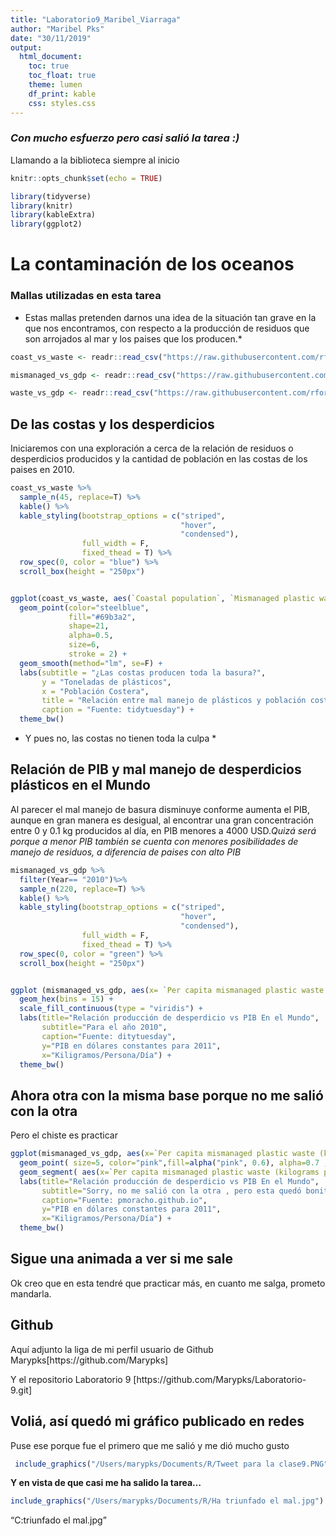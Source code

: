 ---
title: "Laboratorio9_Maribel_Viarraga"
author: "Maribel Pks"
date: "30/11/2019"
output:
  html_document:
    toc: true
    toc_float: true
    theme: lumen
    df_print: kable
    css: styles.css
---

### *Con mucho esfuerzo pero casi salió la tarea :)*

Llamando a la biblioteca siempre al inicio
```{r setup, include=FALSE}
knitr::opts_chunk$set(echo = TRUE)

library(tidyverse)
library(knitr)
library(kableExtra)
library(ggplot2)
```

# La contaminación de los oceanos 


### Mallas utilizadas en esta tarea
* Estas mallas pretenden darnos una idea de la situación tan grave en la que nos encontramos, con respecto a la producción de residuos que son arrojados al mar y los paises que los producen.* 

```{r}
coast_vs_waste <- readr::read_csv("https://raw.githubusercontent.com/rfordatascience/tidytuesday/master/data/2019/2019-05-21/coastal-population-vs-mismanaged-plastic.csv")

mismanaged_vs_gdp <- readr::read_csv("https://raw.githubusercontent.com/rfordatascience/tidytuesday/master/data/2019/2019-05-21/per-capita-mismanaged-plastic-waste-vs-gdp-per-capita.csv")

waste_vs_gdp <- readr::read_csv("https://raw.githubusercontent.com/rfordatascience/tidytuesday/master/data/2019/2019-05-21/per-capita-plastic-waste-vs-gdp-per-capita.csv")

```



## De las costas y los desperdicios 
Iniciaremos con una exploración a cerca de la relación de residuos o desperdicios producidos y la cantidad de población en las costas de los paises en 2010.

```{r}
coast_vs_waste %>% 
  sample_n(45, replace=T) %>% 
  kable() %>% 
  kable_styling(bootstrap_options = c("striped",
                                      "hover",
                                      "condensed"),
                full_width = F,
                fixed_thead = T) %>%
  row_spec(0, color = "blue") %>% 
  scroll_box(height = "250px") 


ggplot(coast_vs_waste, aes(`Coastal population`, `Mismanaged plastic waste (tonnes)`)) +
  geom_point(color="steelblue",
             fill="#69b3a2",
             shape=21,
             alpha=0.5,
             size=6,
             stroke = 2) + 
  geom_smooth(method="lm", se=F) +
  labs(subtitle = "¿Las costas producen toda la basura?", 
       y = "Toneladas de plásticos", 
       x = "Población Costera", 
       title = "Relación entre mal manejo de plásticos y población costera", 
       caption = "Fuente: tidytuesday") +
  theme_bw()

```
* Y pues no, las costas no tienen toda la culpa * 

 
## Relación de PIB y mal manejo de desperdicios plásticos en el Mundo

Al parecer el mal manejo de basura disminuye conforme aumenta el PIB, aunque en gran manera es desigual, al encontrar una gran concentración entre 0 y 0.1 kg producidos al día, en PIB menores a 4000 USD.*Quizá será porque a menor PIB también se cuenta con menores posibilidades de manejo de residuos, a diferencia de paises con alto PIB*

```{r}
mismanaged_vs_gdp %>% 
  filter(Year== "2010")%>%
  sample_n(220, replace=T) %>% 
  kable() %>% 
  kable_styling(bootstrap_options = c("striped",
                                      "hover",
                                      "condensed"),
                full_width = F,
                fixed_thead = T) %>%
  row_spec(0, color = "green") %>% 
  scroll_box(height = "250px") 


ggplot (mismanaged_vs_gdp, aes(x= `Per capita mismanaged plastic waste (kilograms per person per day)`, y=`GDP per capita, PPP (constant 2011 international $) (Rate)`) ) +
  geom_hex(bins = 15) +
  scale_fill_continuous(type = "viridis") +
  labs(title="Relación producción de desperdicio vs PIB En el Mundo", 
       subtitle="Para el año 2010", 
       caption="Fuente: ditytuesday", 
       y="PIB en dólares constantes para 2011", 
       x="Kiligramos/Persona/Día") +
  theme_bw()

```


## Ahora otra con la misma base porque no me salió con la otra

Pero el chiste es practicar

```{r}
ggplot(mismanaged_vs_gdp, aes(x=`Per capita mismanaged plastic waste (kilograms per person per day)`, y=`Total population (Gapminder)`)) +
  geom_point( size=5, color="pink",fill=alpha("pink", 0.6), alpha=0.7 , shape=18 , stroke=2) + 
  geom_segment( aes(x=`Per capita mismanaged plastic waste (kilograms per person per day)`, xend=`Per capita mismanaged plastic waste (kilograms per person per day)`, y=0, yend=`Total population (Gapminder)`))+
  labs(title="Relación producción de desperdicio vs PIB En el Mundo", 
       subtitle="Sorry, no me salió con la otra , pero esta quedó bonita", 
       caption="Fuente: pmoracho.github.io", 
       y="PIB en dólares constantes para 2011", 
       x="Kiligramos/Persona/Día") +
  theme_bw()


```


## Sigue una animada a ver si me sale

Ok creo que en esta tendré que practicar más, en cuanto me salga, prometo mandarla.


## Github

Aquí adjunto la liga de mi perfil usuario de Github 
Marypks[https://github.com/Marypks]

Y el repositorio
Laboratorio 9 [https://github.com/Marypks/Laboratorio-9.git]

## Voliá, así quedó mi gráfico publicado en redes

Puse ese porque fue el primero que me salió y me dió mucho gusto 

```{r}
 include_graphics("/Users/marypks/Documents/R/Tweet para la clase9.PNG")
```

**Y en vista de que casi me ha salido la tarea...**

```{r}
include_graphics("/Users/marypks/Documents/R/Ha triunfado el mal.jpg")
```

"C:\Users\marypks\Documents\R\Ha triunfado el mal.jpg"
